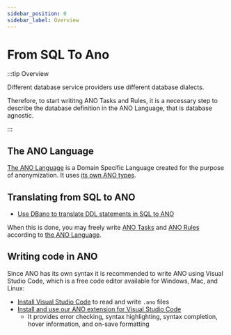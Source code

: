 ```yaml
---
sidebar_position: 0
sidebar_label: Overview
---
```


# From SQL To Ano

:::tip Overview

Different database service providers use different database dialects.

Therefore, to start writitng ANO Tasks and Rules, it is a necessary step to describe the database definition in the ANO Language, that is database agnostic.

:::

## The ANO Language

[The ANO Language](./the-ano-language) is a Domain Specific Language created for the purpose of anonymization. It uses [its own ANO types](ano-types).

## Translating from SQL to ANO

- [Use DBano to translate DDL statements in SQL to ANO](translate-to-ano)

When this is done, you may freely write [ANO Tasks](../tasks/overview) and [ANO Rules](../rules/overview) according to [the ANO Language](the-ano-language).

## Writing code in ANO

Since ANO has its own syntax it is recommended to write ANO using Visual Studio Code, which is a free code editor available for Windows, Mac, and Linux:

- [Install Visual Studio Code](https://code.visualstudio.com/) to read and write `.ano` files
- [Install and use our ANO extension for Visual Studio Code](https://marketplace.visualstudio.com/items?itemName=Esito.vscode-ano)
  - It provides error checking, syntax highlighting, syntax completion, hover information, and on-save formatting
